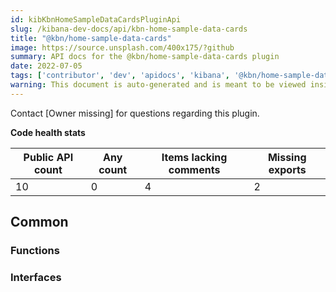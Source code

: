 ```yaml
---
id: kibKbnHomeSampleDataCardsPluginApi
slug: /kibana-dev-docs/api/kbn-home-sample-data-cards
title: "@kbn/home-sample-data-cards"
image: https://source.unsplash.com/400x175/?github
summary: API docs for the @kbn/home-sample-data-cards plugin
date: 2022-07-05
tags: ['contributor', 'dev', 'apidocs', 'kibana', '@kbn/home-sample-data-cards']
warning: This document is auto-generated and is meant to be viewed inside our experimental, new docs system. Reach out in #docs-engineering for more info.
---
```




Contact [Owner missing] for questions regarding this plugin.

**Code health stats**

| Public API count  | Any count | Items lacking comments | Missing exports |
|-------------------|-----------|------------------------|-----------------|
| 10 | 0 | 4 | 2 |

## Common

### Functions
<DocDefinitionList data={kbnHomeSampleDataCardsObj.common.functions}/>

### Interfaces
<DocDefinitionList data={kbnHomeSampleDataCardsObj.common.interfaces}/>

